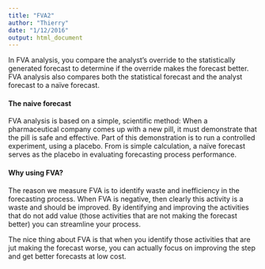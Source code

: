 ```yaml
---
title: "FVA2"
author: "Thierry"
date: "1/12/2016"
output: html_document
---
```



In FVA analysis, you compare the analyst’s override to the statistically generated forecast to determine if the override makes the forecast better. FVA analysis also compares both the statistical forecast and the analyst forecast to a naïve forecast.

#### The naive forecast
FVA analysis is based on a simple, scientific method:
When a pharmaceutical company comes up with a new pill, it must demonstrate that the pill is safe and effective. Part of this demonstration is to run a controlled experiment, using a placebo.
From is simple calculation, a naïve forecast serves as the placebo in evaluating forecasting process performance.

#### Why using FVA?
The reason we measure FVA is to identify waste and inefficiency in the forecasting process. When FVA is negative, then clearly this activity is a waste and should be improved. By identifying and improving the activities
that do not add value (those activities that are not making the forecast better) you can streamline your process.

The nice thing about FVA is that when you identify those activities that are jut making the forecast worse, you can actually focus on improving the step and get better forecasts at low cost.
